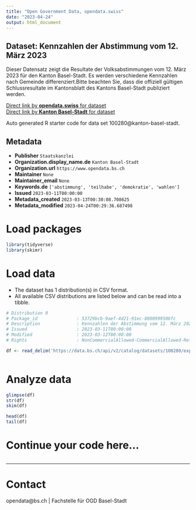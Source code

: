 ```yaml
---
title: "Open Government Data, opendata.swiss"
date: "2023-04-24"
output: html_document
---
```


## Dataset: Kennzahlen der Abstimmung vom 12. März 2023

Dieser Datensatz zeigt die Resultate der Volksabstimmungen vom 12. März 2023 für den Kanton Basel-Stadt. Es werden verschiedene Kennzahlen nach Gemeinde differenziert.Bitte beachten Sie, dass die offiziell gültigen Schlussresultate im Kantonsblatt des Kantons Basel-Stadt publiziert werden.

[Direct link by **opendata.swiss** for dataset](https://opendata.swiss/de/dataset/kennzahlen-der-abstimmung-vom-12-marz-2023)<br>
[Direct link by **Kanton Basel-Stadt** for dataset](https://data.bs.ch/explore/dataset/100280/)

Auto generated R starter code for data set 100280@kanton-basel-stadt.

## Metadata

- **Publisher** `Staatskanzlei`
- **Organization.display_name.de** `Kanton Basel-Stadt`
- **Organization.url** `https://www.opendata.bs.ch`
- **Maintainer** `None`
- **Maintainer_email** `None`
- **Keywords.de** `['abstimmung', 'teilhabe', 'demokratie', 'wahlen']`
- **Issued** `2023-03-11T00:00:00`
- **Metadata_created** `2023-03-13T00:30:08.708625`
- **Metadata_modified** `2023-04-24T00:29:36.687498`


# Load packages

```r

library(tidyverse)
library(skimr)

```

# Load data

-   The dataset has 1 distribution(s) in CSV format.
-   All available CSV distributions are listed below and can be read into a tibble.

```r

# Distribution 0
# Package_id               : 53729bcb-9aef-4d21-91ec-8000999506fc
# Description              : Kennzahlen der Abstimmung vom 12. März 2023 (csv)
# Issued                   : 2023-03-11T00:00:00
# Modified                 : 2023-03-12T00:00:00
# Rights                   : NonCommercialAllowed-CommercialAllowed-ReferenceRequired

df <- read_delim('https://data.bs.ch/api/v2/catalog/datasets/100280/exports/csv')



```

# Analyze data

```r

glimpse(df)
str(df)
skim(df)

head(df)
tail(df)

```

# Continue your code here...

```r

```

------------------------------------------------------------------------

# Contact

opendata@bs.ch | Fachstelle für OGD Basel-Stadt
